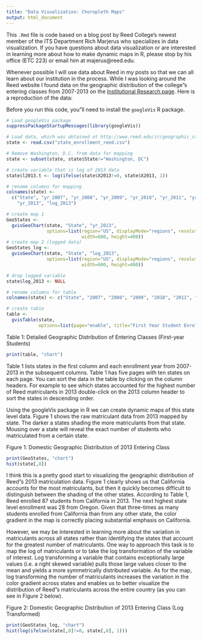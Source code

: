 ```yaml
---
title: "Data Visualization: Choropleth Maps"
output: html_document
---
```


This `.Rmd` file is code based on a blog post by Reed College's newest member of the ITS Department Rich Marjerus who specializes in data visualization.  If you have questions about data visualization or are interested in learning more about how to make dynamic maps in R, please stop by his office (ETC 223) or email him at majerus@reed.edu.  

Whenever possible I will use data about Reed in my posts so that we can all learn about our institution in the process. While I was looking around the Reed website I found data on the geographic distribution of the college"s entering classes from 2007-2013 on the [Institutional Research page](http://www.reed.edu/ir/geographic_states.html). Here is a reproduction of the data: 

Before you run this code, you"ll need to install the `googleVis` R package.

```r
# Load googleVis package
suppressPackageStartupMessages(library(googleVis))

# Load data, which was obtained at http://www.reed.edu/ir/geographic_states.html
state <- read.csv("state_enrollment_reed.csv")

# Remove Washington, D.C. from data for mapping 
state <- subset(state, state$State!="Washington, DC")

# create variable that is log of 2013 data 
state$l2013.t <- log(ifelse(state$X2013!=0, state$X2013, 1))

# rename columns for mapping
colnames(state) <- 
  c("State", "yr_2007", "yr_2008", "yr_2009", "yr_2010", "yr_2011", "yr_2012", 
    "yr_2013", "log_2013")

# create map 1
GeoStates <- 
  gvisGeoChart(state, "State", "yr_2013",
               options=list(region="US", displayMode="regions", resolution="provinces",
                            width=600, height=400))
# create map 2 (logged data)
GeoStates_log <- 
  gvisGeoChart(state, "State", "log_2013",
               options=list(region="US", displayMode="regions", resolution="provinces",
                            width=600, height=400))

# drop logged variable
state$log_2013 <- NULL

# rename columns for table
colnames(state) <- c("State", "2007", "2008", "2009", "2010", "2011", "2012", "2013")

# create table
table <- 
  gvisTable(state, 
            options=list(page="enable", title="First Year Student Enrollment by State (2007-2013)"))
```


 

Table 1: Detailed Geographic Distribution of Entering Classes (First-year Students)
```r
print(table, "chart")
```

Table 1 lists states in the first column and each enrollment year from 2007-2013 in the subsequent columns. Table 1 has five pages with ten states on each page.  You can sort the data in the table by clicking on the column headers. For example to see which states accounted for the highest number of Reed matriculants in 2013 double-click on the 2013 column header to sort the states in descending order. 

Using the googleVis package in R we can create dynamic maps of this state level data. Figure 1 shows the raw matriculant data from 2013 mapped by state. The darker a states shading the more matriculants from that state.  Mousing over a state will reveal the exact number of students who matriculated from a certain state.



Figure 1: Domestic Geographic Distribution of 2013 Entering Class
```r
print(GeoStates, "chart")
hist(state[,8])
```


I think this is a pretty good start to visualizing the geographic distribution of Reed"s 2013 matriculation data. Figure 1 clearly shows us that California accounts for the most matriculants, but then it quickly becomes difficult to distinguish between the shading of the other states.  According to Table 1, Reed enrolled 87 students from California in 2013.  The next highest state level enrollment was 28 from Oregon.  Given that three-times as many students enrolled from California than from any other state, the color gradient in the map is correctly placing substantial emphasis on California. 
 
 
However, we may be interested in learning more about the variation in matriculants across all states rather than identifying the states that account for the greatest number of matriculants. One way to approach this task is to map the log of matriculants or to take the log transformation of the variable of interest. Log transforming a variable that contains exceptionally large values (i.e. a right skewed variable) pulls those large values closer to the mean and yields a more symmetrically distributed variable.  As for the map, log transforming the number of matriculants increases the variation in the color gradient across states and enables us to better visualize the distribution of Reed"s matriculants across the entire country (as you can see in Figure 2 below).  

 
 
Figure 2: Domestic Geographic Distribution of 2013 Entering Class (Log Transformed)
```r
print(GeoStates_log, "chart")
hist(log(ifelse(state[,8]!=0, state[,8], 1)))
```

 
